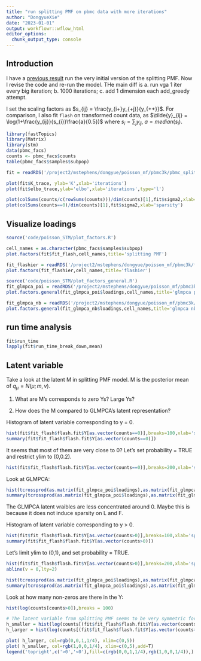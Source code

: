 ```yaml
---
title: "run splitting PMF on pbmc data with more iterations"
author: "DongyueXie"
date: "2023-01-01"
output: workflowr::wflow_html
editor_options:
  chunk_output_type: console
---
```


## Introduction

I have a [previous result](run_PMF_on_pbmc.html) run the very initial version of the splitting PMF. Now I revise the code and re-run the model. THe main diff is a. run vga 1 iter every big iteration; b. 1000 iterations; c. add 1 dimension each add_greedy attempt. 



I set the scaling factors as $s_{ij} = \frac{y_{i+}y_{+j}}{y_{++}}$. For comparison, I also fit `flash` on transformed count data, as $\tilde{y}_{ij} = \log(1+\frac{y_{ij}}{s_{i}}\frac{a}{0.5})$ where $s_i=\sum_j y_{ij}$, $a = median(s_{i})$.


```r
library(fastTopics)
library(Matrix)
library(stm)
data(pbmc_facs)
counts <- pbmc_facs$counts
table(pbmc_facs$samples$subpop)
```

```r
fit = readRDS('/project2/mstephens/dongyue/poisson_mf/pbmc3k/pbmc_splitting_point_normal_vga1.rds')
```

```r
plot(fit$K_trace, ylab='K',xlab='iterations')
plot(fit$elbo_trace,ylab='elbo',xlab='iterations',type='l')
```

```r
plot(colSums(counts/c(rowSums(counts)))/dim(counts)[1],fit$sigma2,xlab='gene mean count(after library size adjustment)')
plot(colSums(counts==0)/dim(counts)[1],fit$sigma2,xlab='sparsity')
```


## Visualize loadings

```r
source('code/poisson_STM/plot_factors.R')
```

```r
cell_names = as.character(pbmc_facs$samples$subpop)
plot.factors(fit$fit_flash,cell_names,title='splitting PMF')
```

```r
fit_flashier = readRDS('/project2/mstephens/dongyue/poisson_mf/pbmc3k/flash_pbmc3k.rds')
plot.factors(fit_flashier,cell_names,title='flashier')
```

```r
source('code/poisson_STM/plot_factors_general.R')
fit_glmpca_poi = readRDS('/project2/mstephens/dongyue/poisson_mf/pbmc3k/glmpca_pbmc3k_poi.rds')
plot.factors.general(fit_glmpca_poi$loadings,cell_names,title='glmpca poi')
```

```r
fit_glmpca_nb = readRDS('/project2/mstephens/dongyue/poisson_mf/pbmc3k/glmpca_pbmc3k_nb.rds')
plot.factors.general(fit_glmpca_nb$loadings,cell_names,title='glmpca nb')
```

## run time analysis

```r
fit$run_time
lapply(fit$run_time_break_down,mean)
```

## Latent variable

Take a look at the latent M in splitting PMF model. M is the posterior mean of $q_\mu = N(\mu;m,v)$.

1. What are M's corresponds to zero Ys? Large Ys?

2. How does the M compared to GLMPCA's latent representation?

Histogram of latent variable corresponding to y = 0.

```r
hist(fit$fit_flash$flash.fit$Y[as.vector(counts==0)],breaks=100,xlab='splitting PMF latent var size for those Y=0',main='')
summary(fit$fit_flash$flash.fit$Y[as.vector(counts==0)])
```

It seems that most of them are very close to 0? Let's set probability = TRUE and restrict ylim to (0,0.2).

```r
hist(fit$fit_flash$flash.fit$Y[as.vector(counts==0)],breaks=200,xlab='splitting PMF latent var size for those Y=0',main='',probability = T,ylim=c(0,0.2))
```

Look at GLMPCA:

```r
hist(tcrossprod(as.matrix(fit_glmpca_poi$loadings),as.matrix(fit_glmpca_poi$factors))[as.vector(counts==0)],breaks=100,xlab='GLMPCA latent var size for those Y=0',main='')
summary(tcrossprod(as.matrix(fit_glmpca_poi$loadings),as.matrix(fit_glmpca_poi$factors))[as.vector(counts==0)])
```

The GLMPCA latent vraibles are less concentrated around 0. Maybe this is because it does not induce sparsity on L and F.

Histogram of latent variable corresponding to y > 0.

```r
hist(fit$fit_flash$flash.fit$Y[as.vector(counts>0)],breaks=100,xlab='splitting PMF latent var size for those Y>0',main='')
summary(fit$fit_flash$flash.fit$Y[as.vector(counts>0)])
```

Let's limit ylim to (0,1), and set probability = TRUE.

```r
hist(fit$fit_flash$flash.fit$Y[as.vector(counts>0)],breaks=200,xlab='splitting PMF latent var size for those Y>0',main='',ylim=c(0,1),probability = T,col=rgb(1,0,0,1/4))
abline(v = 0,lty=2)
```

```r
hist(tcrossprod(as.matrix(fit_glmpca_poi$loadings),as.matrix(fit_glmpca_poi$factors))[as.vector(counts>0)],breaks=100,xlab='GLMPCA latent var size for those Y>0',main='')
summary(tcrossprod(as.matrix(fit_glmpca_poi$loadings),as.matrix(fit_glmpca_poi$factors))[as.vector(counts>0)])
```

Look at how many non-zeros are there in the Y:

```r
hist(log(counts[counts>0]),breaks = 100)
```


```r
# The latent variable from splitting PMF seems to be very symmetric for those corresponding to $Y>0$. 
h_smaller = hist(log(counts[(fit$fit_flash$flash.fit$Y[as.vector(counts>0)])<0]),breaks = 100,main='',xlab='')
h_larger = hist(log(counts[(fit$fit_flash$flash.fit$Y[as.vector(counts>0)])>0]),breaks = 100,main='',xlab='')

plot( h_larger, col=rgb(0,0,1,1/4), xlim=c(0,5)) 
plot( h_smaller, col=rgb(1,0,0,1/4), xlim=c(0,5),add=T) 
legend('topright',c('>0','<0'),fill=c(rgb(0,0,1,1/4),rgb(1,0,0,1/4)),)
```

